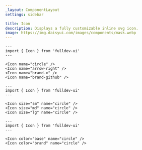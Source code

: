 ```yaml
---
_layout: ComponentLayout
settings: sidebar

title: Icon
description: Displays a fully customizable inline svg icon.
image: https://img.daisyui.com/images/components/mask.webp
---
```


```astro live props={{ title: 'name' }}
---
import { Icon } from 'fulldev-ui'
---

<Icon name="circle" />
<Icon name="arrow-right" />
<Icon name="brand-x" />
<Icon name="brand-github" />
```

```astro live props={{ title: 'size' }}
---
import { Icon } from 'fulldev-ui'
---

<Icon size="sm" name="circle" />
<Icon size="md" name="circle" />
<Icon size="lg" name="circle" />
```

```astro live props={{ title: 'color' }}
---
import { Icon } from 'fulldev-ui'
---

<Icon color="base" name="circle" />
<Icon color="brand" name="circle" />
```
